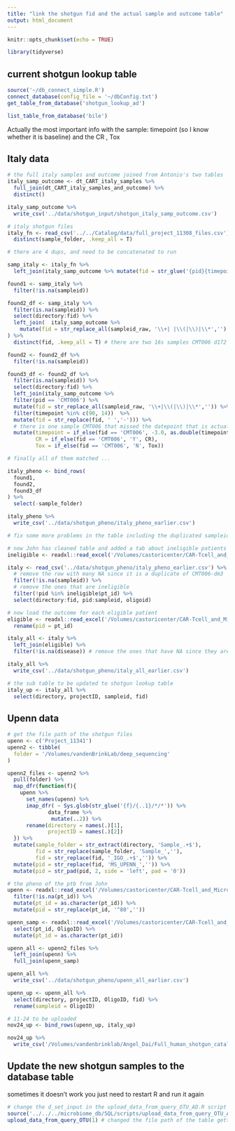 ```yaml
---
title: "link the shotgun fid and the actual sample and outcome table"
output: html_document
---
```


```r
knitr::opts_chunk$set(echo = TRUE)
```

```r
library(tidyverse)
```

## current shotgun lookup table 

```r
source('~/db_connect_simple.R')
connect_database(config_file = '~/dbConfig.txt')
get_table_from_database('shotgun_lookup_ad')

list_table_from_database('bile')
```


Actually the most important info with the sample: timepoint (so I know whether it is baseline) and the CR , Tox

## Italy data

```r
# the full italy samples and outcome joined from Antonio's two tables
italy_samp_outcome <- dt_CART_italy_samples %>% 
  full_join(dt_CART_italy_samples_and_outcome) %>% 
  distinct()

italy_samp_outcome %>% 
  write_csv('../data/shotgun_input/shotgun_italy_samp_outcome.csv')

# italy shotgun files
italy_fn <- read_csv('../../Catalog/data/full_project_11308_files.csv') %>% 
  distinct(sample_folder, .keep_all = T)

# there are 4 dups, and need to be concatenated to run
```


```r
samp_italy <- italy_fn %>% 
  left_join(italy_samp_outcome %>% mutate(fid = str_glue('{pid}{timepoint}')))

found1 <- samp_italy %>% 
  filter(!is.na(sampleid))

found2_df <- samp_italy %>% 
  filter(is.na(sampleid)) %>% 
  select(directory:fid) %>% 
  left_join(  italy_samp_outcome %>% 
    mutate(fid = str_replace_all(sampleid_raw, '\\+| |\\(|\\)|\\*','')  )
) %>% 
  distinct(fid, .keep_all = T) # there are two 16s samples CMT006 d172 and d168 both record as 180*

found2 <- found2_df %>% 
  filter(!is.na(sampleid))

found3_df <- found2_df %>% 
  filter(is.na(sampleid)) %>% 
  select(directory:fid) %>% 
  left_join(italy_samp_outcome %>% 
  filter(pid == 'CMT006') %>% 
  mutate(fid = str_replace_all(sampleid_raw, '\\+|\\(|\\)|\\*','')) %>% 
  filter(timepoint %in% c(90, 14))  %>% 
  mutate(fid = str_replace(fid, ' ','-'))) %>% 
  # there is one sample CMT006 that missed the datepoint that is actually day -3
  mutate(timepoint = if_else(fid == 'CMT006', -3.0, as.double(timepoint)),
         CR = if_else(fid == 'CMT006', 'Y', CR),
         Tox = if_else(fid == 'CMT006', 'N', Tox))


```

```r
# finally all of them matched ...

italy_pheno <- bind_rows(
  found1,
  found2, 
  found3_df
) %>% 
  select(-sample_folder) 

italy_pheno %>% 
  write_csv('../data/shotgun_pheno/italy_pheno_earlier.csv')
```

```r
# fix some more problems in the table including the duplicated sampleids

# now John has cleaned table and added a tab about ineligible patients 
ineligible <- readxl::read_excel('/Volumes/castoricenter/CAR-Tcell_and_Microbiota/Italy/Pt info/italy_essential_data_v4.xlsx', sheet = 2)

italy <- read_csv('../data/shotgun_pheno/italy_pheno_earlier.csv') %>% 
  # remove the row with many NA since it is a duplicate of CMT006-dm3
  filter(!is.na(sampleid)) %>% 
  # remove the ones that are ineligible
  filter(!pid %in% ineligible$pt_id) %>% 
  select(directory:fid, pid:sampleid, oligoid)

# now load the outcome for each eligible patient
eligible <- readxl::read_excel('/Volumes/castoricenter/CAR-Tcell_and_Microbiota/Italy/Pt info/italy_essential_data_v4.xlsx', sheet = 1) %>% 
  rename(pid = pt_id)

italy_all <- italy %>% 
  left_join(eligible) %>% 
  filter(!is.na(disease)) # remove the ones that have NA since they are not in the eligible patients tab either

italy_all %>% 
  write_csv('../data/shotgun_pheno/italy_all_earlier.csv')

# the sub table to be updated to shotgun lookup table
italy_up <- italy_all %>% 
  select(directory, projectID, sampleid, fid)  


```

## Upenn data

```r
# get the file path of the shotgun files 
upenn <- c('Project_11341')
upenn2 <- tibble(
  folder = '/Volumes/vandenBrinkLab/deep_sequencing'
)

upenn2_files <- upenn2 %>% 
  pull(folder) %>% 
  map_dfr(function(f){
    upenn %>% 
      set_names(upenn) %>% 
      imap_dfr( ~ Sys.glob(str_glue('{f}/{..1}/*/*')) %>% 
             data_frame %>% 
              mutate(..2)) %>% 
      rename(directory = names(.)[1],
             projectID = names(.)[2])
  }) %>% 
  mutate(sample_folder = str_extract(directory, 'Sample_.+$'),
         fid = str_replace(sample_folder, 'Sample_',''),
         fid = str_replace(fid, '_IGO_.+$','')) %>% 
  mutate(pid = str_replace(fid, 'MS_UPENN_','')) %>% 
  mutate(pid = str_pad(pid, 2, side = 'left', pad = '0'))

# the pheno of the ptb from John
upenn <- readxl::read_excel('/Volumes/castoricenter/CAR-Tcell_and_Microbiota/U Penn/patients/upenn_essential_data_v3.xlsx', sheet = 2) %>% 
  filter(!is.na(pt_id)) %>% 
  mutate(pt_id = as.character(pt_id)) %>% 
  mutate(pid = str_replace(pt_id, '^80',''))

upenn_samp <- readxl::read_excel('/Volumes/castoricenter/CAR-Tcell_and_Microbiota/U Penn/samples/sample_mapping_UPenn.xlsx') %>% 
  select(pt_id, OligoID) %>% 
  mutate(pt_id = as.character(pt_id))

upenn_all <- upenn2_files %>% 
  left_join(upenn) %>% 
  full_join(upenn_samp)

upenn_all %>% 
  write_csv('../data/shotgun_pheno/upenn_all_earlier.csv')

upenn_up <- upenn_all %>% 
  select(directory, projectID, OligoID, fid) %>% 
  rename(sampleid = OligoID)
```

```r
# 11-24 to be uploaded 
nov24_up <- bind_rows(upenn_up, italy_up)

nov24_up %>% 
  write_csv('/Volumes/vandenbrinklab/Angel_Dai/Full_human_shotgun_catalog/shotgun_cart_earlier.csv')
```


## Update the new shotgun samples to the database table 

sometimes it doesn't work you just need to restart R and run it again 

```r
# change the d_set_input in the upload_data_from_query_OTU_AD.R script 
source('../../../microbiome_db/SQL/scripts/upload_data_from_query_OTU_AD.R')
upload_data_from_query_OTU(1) # changed the file path of the table getting uploaded 
```

